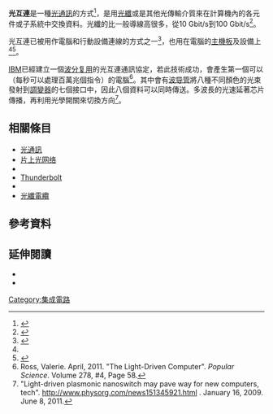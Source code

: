 '''光互連'''是一種[[光通訊|光通訊]]的方式<ref name="register">{{cite news|url=http://www.theregister.co.uk/2009/09/23/light_peak/|title=Intel unfurls copper-killing optical cables|last=Myslewski|first=Rik|date=2009-09-23|publisher=The Register|accessdate=2009-09-27|archive-date=2009-09-27|archive-url=https://web.archive.org/web/20090927152802/http://www.theregister.co.uk/2009/09/23/light_peak/|dead-url=no}}</ref>，是用[[光纖|光纖]]或是其他光傳輸介質來在計算機內的各元件或子系統中交換資料。光纖的{{le|頻寬 (運算)|Bandwidth (computing)|頻寬}}比一般導線高很多，從10 Gbit/s到100 Gbit/s<ref name="cnet">{{cite news|url=http://news.cnet.com/8301-30685_3-10360047-264.html|title=Intel's Light Peak: One PC cable to rule them all|last=Shankland|first=Stephen|date=2009-09-23|publisher=CNet|accessdate=2009-09-27|archive-date=2010-10-16|archive-url=https://web.archive.org/web/20101016001024/http://news.cnet.com/8301-30685_3-10360047-264.html|dead-url=no}}</ref>。

光互連已被用作電腦和行動設備連線的方式之一<ref name="pcworld">{{cite news|url=http://www.pcworld.com/businesscenter/article/172480/intel_connects_pcs_to_devices_using_light.html|title=Intel Connects PCs to Devices Using Light|last=Shah|first=Agam|date=2009-09-23|publisher=[[PC_World_(magazine)|PCWorld]]|accessdate=2009-09-27|archive-date=2009-09-26|archive-url=https://web.archive.org/web/20090926041118/http://www.pcworld.com/businesscenter/article/172480/intel_connects_pcs_to_devices_using_light.html|dead-url=no}}</ref>，也用在電腦的[[主機板|主機板]]及設備上<ref name="cnet" /><ref name="iptronics">{{cite news |url=http://www.iptronics.com/36209/Optical%20interconnects.html |title=Parallel Optical Interconnects |last=Bek |first=Jesper |date=2008-06-09 |publisher=IPtronic |accessdate=2010-04-09 |deadurl=yes |archiveurl=https://web.archive.org/web/20110305124306/http://www.iptronics.com/36209/Optical%20interconnects.html |archivedate=2011-03-05 }}</ref>。

[[IBM|IBM]]已經建立一個[[波分复用|波分复用]]的光互連通訊協定，若此技術成功，會產生第一個可以{{le|百萬兆等級運算|exascale computing}}（每秒可以處理百萬兆個指令）的電腦<ref>Ross, Valerie. April, 2011. "The Light-Driven Computer". ''Popular Science''. Volume 278, #4, Page 58.</ref>。其中會有[[波导管|波导管]]將八種不同顏色的光束發射到[[調變|調變器]]的七個接口中，因此八個資料可以同時傳送。多波長的光速延著芯片傳播，再利用光學開關來切換方向<ref>"Light-driven plasmonic nanoswitch may pave way for new
computers, tech". http://www.physorg.com/news151345921.html {{Wayback|url=http://www.physorg.com/news151345921.html |date=20110915213828 }}. January 16, 2009. June 8, 2011.</ref>。

== 相關條目 ==
*[[光通訊|光通訊]]
*[[片上光网络|片上光网络]]
*{{le|並列光接口|Parallel optical interface}}
*[[Thunderbolt|Thunderbolt]]
*{{le|互連瓶頸|Interconnect bottleneck}}
*[[光纖電纜|光纖電纜]]

==參考資料==
{{reflist}}

==延伸閱讀==
* {{cite book|last=Tocci|first=Christopher|title=Optical interconnection : foundations and applications|url=https://archive.org/details/opticalinterconn0000unse_b5k2|year=1994|publisher=Artech House|isbn=0890066329|author2=H J Caulfield}}
* {{cite book|title=Handbook of optical interconnects|year=2005|publisher=CRC Press|location=Boca Raton|url=http://www.crcnetbase.com/isbn/9781420027778|isbn=978-0-8247-2441-2|editor=Shigeru Kawai}}

<!---->

[[Category:集成電路|Category:集成電路]]